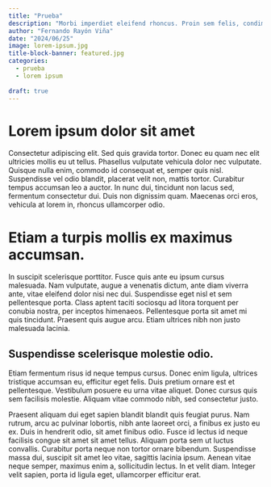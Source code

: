 ```yaml
---
title: "Prueba"
description: "Morbi imperdiet eleifend rhoncus. Proin sem felis, condimentum et lorem id, viverra pretium augue. Praesent nec purus velit. Praesent dolor arcu, accumsan porttitor erat eu, imperdiet condimentum nulla. Sed lobortis neque eget lectus suscipit maximus. Pellentesque ut aliquam nisi. Nullam sagittis hendrerit leo, vel rutrum ex cursus in."
author: "Fernando Rayón Viña"
date: "2024/06/25"
image: lorem-ipsum.jpg
title-block-banner: featured.jpg
categories:
  - prueba
  - lorem ipsum
  
draft: true
---
```


# Lorem ipsum dolor sit amet

Consectetur adipiscing elit. Sed quis gravida tortor. Donec eu quam nec elit ultricies mollis eu ut tellus. Phasellus vulputate vehicula dolor nec vulputate. Quisque nulla enim, commodo id consequat et, semper quis nisl. Suspendisse vel odio blandit, placerat velit non, mattis tortor. Curabitur tempus accumsan leo a auctor. In nunc dui, tincidunt non lacus sed, fermentum consectetur dui. Duis non dignissim quam. Maecenas orci eros, vehicula at lorem in, rhoncus ullamcorper odio.

# Etiam a turpis mollis ex maximus accumsan. 

In suscipit scelerisque porttitor. Fusce quis ante eu ipsum cursus malesuada. Nam vulputate, augue a venenatis dictum, ante diam viverra ante, vitae eleifend dolor nisi nec dui. Suspendisse eget nisl et sem pellentesque porta. Class aptent taciti sociosqu ad litora torquent per conubia nostra, per inceptos himenaeos. Pellentesque porta sit amet mi quis tincidunt. Praesent quis augue arcu. Etiam ultrices nibh non justo malesuada lacinia.

## Suspendisse scelerisque molestie odio. 

Etiam fermentum risus id neque tempus cursus. Donec enim ligula, ultrices tristique accumsan eu, efficitur eget felis. Duis pretium ornare est et pellentesque. Vestibulum posuere eu urna vitae aliquet. Donec cursus quis sem facilisis molestie. Aliquam vitae commodo nibh, sed consectetur justo.

Praesent aliquam dui eget sapien blandit blandit quis feugiat purus. Nam rutrum, arcu ac pulvinar lobortis, nibh ante laoreet orci, a finibus ex justo eu ex. Duis in hendrerit odio, sit amet finibus odio. Fusce id lectus id neque facilisis congue sit amet sit amet tellus. Aliquam porta sem ut luctus convallis. Curabitur porta neque non tortor ornare bibendum. Suspendisse massa dui, suscipit sit amet leo vitae, sagittis lacinia ipsum. Aenean vitae neque semper, maximus enim a, sollicitudin lectus. In et velit diam. Integer velit sapien, porta id ligula eget, ullamcorper efficitur erat.

